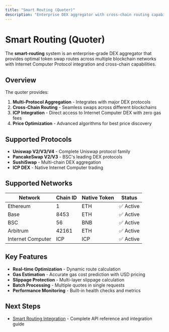 ```yaml
---
title: "Smart Routing (Quoter)"
description: "Enterprise DEX aggregator with cross-chain routing capabilities"
---
```


# Smart Routing (Quoter)

The **smart-routing** system is an enterprise-grade DEX aggregator that provides optimal token swap routes across multiple blockchain networks with Internet Computer Protocol integration and cross-chain capabilities.

## Overview

The quoter provides:

1. **Multi-Protocol Aggregation** - Integrates with major DEX protocols
2. **Cross-Chain Routing** - Seamless swaps across different blockchains
3. **ICP Integration** - Direct access to Internet Computer DEX with zero gas fees
4. **Price Optimization** - Advanced algorithms for best price discovery

## Supported Protocols

- **Uniswap V2/V3/V4** - Complete Uniswap protocol family
- **PancakeSwap V2/V3** - BSC's leading DEX protocols
- **SushiSwap** - Multi-chain DEX aggregation
- **ICP DEX** - Native Internet Computer trading

## Supported Networks

| Network | Chain ID | Native Token | Status |
|---------|----------|--------------|---------|
| Ethereum | 1 | ETH | ✅ Active |
| Base | 8453 | ETH | ✅ Active |
| BSC | 56 | BNB | ✅ Active |
| Arbitrum | 42161 | ETH | ✅ Active |
| Internet Computer | ICP | ICP | ✅ Active |

## Key Features

- **Real-time Optimization** - Dynamic route calculation
- **Gas Estimation** - Accurate gas cost prediction with USD pricing
- **Slippage Protection** - Multi-layer slippage calculation
- **Batch Processing** - Multiple quotes in single requests
- **Performance Monitoring** - Built-in health checks and metrics

## Next Steps

- [Smart Routing Integration](smart_routing.md) - Complete API reference and integration guide